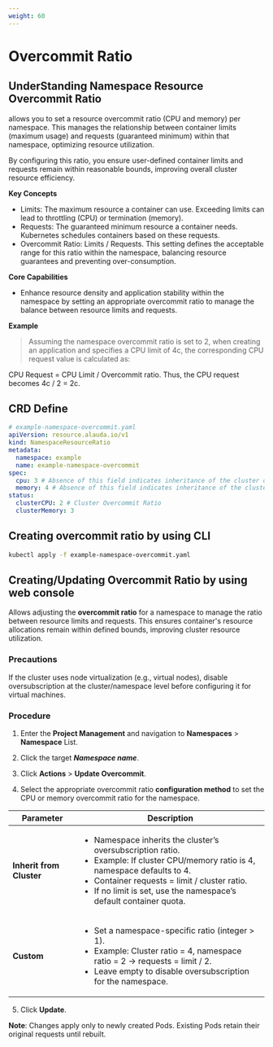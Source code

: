 ```yaml
---
weight: 60
---
```


# Overcommit Ratio

## UnderStanding Namespace Resource Overcommit Ratio

<Term name="product"/> allows you to set a resource overcommit ratio (CPU and memory) per namespace. This manages the relationship between container limits (maximum usage) and requests (guaranteed minimum) within that namespace, optimizing resource utilization.

By configuring this ratio, you ensure user-defined container limits and requests remain within reasonable bounds, improving overall cluster resource efficiency.

**Key Concepts**

- Limits: The maximum resource a container can use. Exceeding limits can lead to throttling (CPU) or termination (memory).
- Requests: The guaranteed minimum resource a container needs. Kubernetes schedules containers based on these requests.
- Overcommit Ratio: Limits / Requests. This setting defines the acceptable range for this ratio within the namespace, balancing resource guarantees and preventing over-consumption.

**Core Capabilities**

- Enhance resource density and application stability within the namespace by setting an appropriate overcommit ratio to manage the balance between resource limits and requests.

**Example**

> Assuming the namespace overcommit ratio is set to 2, when creating an application and specifies a CPU limit of 4c, the corresponding CPU request value is calculated as:

CPU Request = CPU Limit / Overcommit ratio. Thus, the CPU request becomes 4c / 2 = 2c.

## CRD Define

```yaml
# example-namespace-overcommit.yaml
apiVersion: resource.alauda.io/v1
kind: NamespaceResourceRatio
metadata:
  namespace: example
  name: example-namespace-overcommit
spec:
  cpu: 3 # Absence of this field indicates inheritance of the cluster overcommit ratio; 0 means no limitation.
  memory: 4 # Absence of this field indicates inheritance of the cluster overcommit ratio; 0 means no limitation.
status:
  clusterCPU: 2 # Cluster Overcommit Ratio
  clusterMemory: 3
```

## Creating overcommit ratio by using CLI

```bash
kubectl apply -f example-namespace-overcommit.yaml
```

## Creating/Updating Overcommit Ratio by using web console

Allows adjusting the **overcommit ratio** for a namespace to manage the ratio between resource limits and requests. This ensures container's resource allocations remain within defined bounds, improving cluster resource utilization.

### Precautions

If the cluster uses node virtualization (e.g., virtual nodes), disable oversubscription at the cluster/namespace level before configuring it for virtual machines.

### Procedure

1. Enter the **Project Management** and navigation to **Namespaces** > **Namespace** List.

2. Click the target ***Namespace name***.

3. Click **Actions** > **Update Overcommit**.

4. Select the appropriate overcommit ratio **configuration method** to set the CPU or memory overcommit ratio for the namespace.

| Parameter        | Description        |
| ---------------- | ------------------ |
| **Inherit from Cluster** | <ul><li>Namespace inherits the cluster’s oversubscription ratio.</li><li>Example: If cluster CPU/memory ratio is 4, namespace defaults to 4.</li><li>Container requests = limit / cluster ratio.</li><li>If no limit is set, use the namespace’s default container quota.</li></ul> |
| **Custom**   | <ul><li>Set a namespace-specific ratio (integer > 1).</li><li>Example: Cluster ratio = 4, namespace ratio = 2 → requests = limit / 2.</li><li>Leave empty to disable oversubscription for the namespace.</li></ul> |

5. Click **Update**.

**Note**: Changes apply only to newly created Pods. Existing Pods retain their original requests until rebuilt.
